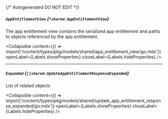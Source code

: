 {/* Autogenerated DO NOT EDIT  */}

##### `AppEntitlementView` *{`*shared.AppEntitlementView`}*
The app entitlement view contains the serialized app entitlement and paths to objects referenced by the app entitlement.

<Collapsible content={() => import('/content/types/pkg/models/shared/app_entitlement_view/go.mdx')} openLabel={Labels.showProperties} closeLabel={Labels.hideProperties} />


---
##### `Expanded` *{`[]shared.UpdateAppEntitlementResponseExpanded`}*
List of related objects

<Collapsible content={() => import('/content/types/pkg/models/shared/update_app_entitlement_response_expanded/go.mdx')} openLabel={Labels.showProperties} closeLabel={Labels.hideProperties} />



